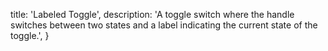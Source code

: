   title: 'Labeled Toggle',
  description: 'A toggle switch where the handle switches between two states and a label indicating the current state of the toggle.',
}

<BackButton href="/docs/components/toggle" />

<ComponentPreview path="components/toggle/LabeledToggle" />